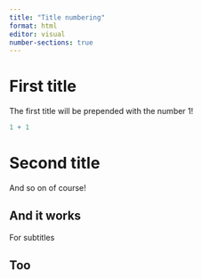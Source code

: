 ```yaml
---
title: "Title numbering"
format: html
editor: visual
number-sections: true
---
```


# First title

The first title will be prepended with the number 1!

```r
1 + 1
```

# Second title

And so on of course!

## And it works

For subtitles

## Too
